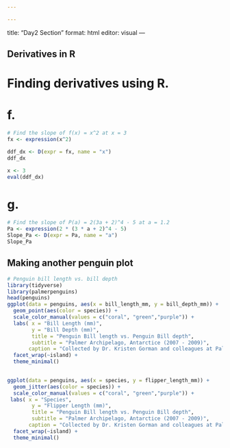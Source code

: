 ```yaml
---

---
```

title: "Day2 Section"
format: html
editor: visual
---

## Derivatives in R

# Finding derivatives using R.

# f.

```r
# Find the slope of f(x) = x^2 at x = 3
fx <- expression(x^2)

ddf_dx <- D(expr = fx, name = "x")
ddf_dx

x <- 3
eval(ddf_dx)
```

# g.

```r
# Find the slope of P(a) = 2(3a + 2)^4 - 5 at a = 1.2
Pa <- expression(2 * (3 * a + 2)^4 - 5)
Slope_Pa <- D(expr = Pa, name = "a")
Slope_Pa
```

## Making another penguin plot

```r
# Penguin bill length vs. bill depth
library(tidyverse)
library(palmerpenguins)
head(penguins)
ggplot(data = penguins, aes(x = bill_length_mm, y = bill_depth_mm)) +
  geom_point(aes(color = species)) +
  scale_color_manual(values = c("coral", "green","purple")) +
  labs( x = "Bill Length (mm)",
        y = "Bill Depth (mm)",
        title = "Penguin Bill length vs. Penguin Bill depth",
        subtitle = "Palmer Archipelago, Antarctice (2007 - 2009)",
       caption = "Collected by Dr. Kristen Gorman and colleagues at Palmer Station LTER") +
  facet_wrap(~island) +
  theme_minimal()
  
```

```r
ggplot(data = penguins, aes(x = species, y = flipper_length_mm)) +
  geom_jitter(aes(color = species)) +
  scale_color_manual(values = c("coral", "green","purple")) +
 labs( x = "Species",
        y = "Flipper Length (mm)",
        title = "Penguin Bill length vs. Penguin Bill depth",
        subtitle = "Palmer Archipelago, Antarctice (2007 - 2009)",
       caption = "Collected by Dr. Kristen Gorman and colleagues at Palmer Station LTER") +
  facet_wrap(~island) +
  theme_minimal()
  

```

